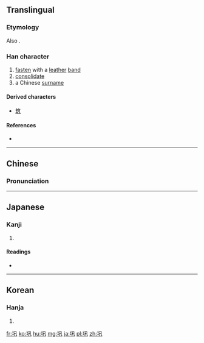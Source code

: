 {{also|鞏}}
==Translingual==
{{ja-forms|[[鞏]]|巩|[[鞏]]}}

===Etymology===
{{Han compound|工|凡}}

Also {{Han simp|鞏|f=革|t=&nbsp;}}.

===Han character===
{{Han char|rn=48|rad=工|as=03|sn=6|four=|canj=一竹弓戈 (MHNI)|ids=⿰[[工]][[凡]]}}

# [[fasten]] with a [[leather]] [[band]]
# [[consolidate]]
# a Chinese [[surname]]

====Derived characters====
* [[筑]]

====References====
* {{Han ref|kx=0325.160|dkj=08726|dj=0629.030|hdz=10412.060|uh=5DE9|ud=24041}}

----

==Chinese==
{{zh-hanzi-box|巩|[[鞏]]}}

===Pronunciation===
{{zh-pron
|m=gǒng
|c=gung2
|mc=y
|oc=y
|ma=
|cat=v,a,pn
}}

----

==Japanese==

===Kanji===
{{ja-kanji|grade=|rs=工03}}

# {{defn|lang=ja|sort=工03}}

====Readings====
* {{ja-readings|on=[[きょう]] (kyō)|kun=}}

----

==Korean==

===Hanja===
{{ko-hanja|hangeul=공|rv=gong|mr=kong}}

# {{defn|lang=ko|sort=工03}}

[[fr:巩]]
[[ko:巩]]
[[hu:巩]]
[[mg:巩]]
[[ja:巩]]
[[pl:巩]]
[[zh:巩]]